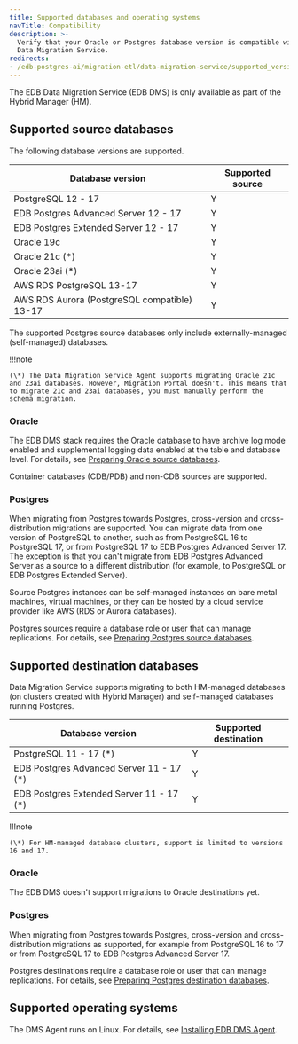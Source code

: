 ```yaml
---
title: Supported databases and operating systems
navTitle: Compatibility
description: >-
  Verify that your Oracle or Postgres database version is compatible with EDB
  Data Migration Service.
redirects:
- /edb-postgres-ai/migration-etl/data-migration-service/supported_versions
---
```


<div id="supported_versions" class="registered_link"></div>

The EDB Data Migration Service (EDB DMS) is only available as part of the Hybrid Manager (HM).

## Supported source databases

The following database versions are supported.

| Database version                             | Supported source |
| -------------------------------------------- | ---------------- |
| PostgreSQL 12 - 17                           | Y                |
| EDB Postgres Advanced Server 12 - 17         | Y                |
| EDB Postgres Extended Server 12 - 17         | Y                |
| Oracle 19c                                   | Y                |
| Oracle 21c (\*)                              | Y                |
| Oracle 23ai (\*)                             | Y                |
| AWS RDS PostgreSQL 13-17                     | Y                |
| AWS RDS Aurora (PostgreSQL compatible) 13-17 | Y                |

The supported Postgres source databases only include externally-managed (self-managed) databases.

!!!note

    (\*) The Data Migration Service Agent supports migrating Oracle 21c and 23ai databases. However, Migration Portal doesn't. This means that to migrate 21c and 23ai databases, you must manually perform the schema migration.

### Oracle

The EDB DMS stack requires the Oracle database to have archive log mode enabled and supplemental logging data enabled at the table and database level. For details, see [Preparing Oracle source databases](migration_guides/oracle_to_hm_managed/preparing_source_oracle_db/).

Container databases (CDB/PDB) and non-CDB sources are supported.

### Postgres

When migrating from Postgres towards Postgres, cross-version and cross-distribution migrations are supported. You can migrate data from one version of PostgreSQL to another, such as from PostgreSQL 16 to PostgreSQL 17, or from PostgreSQL 17 to EDB Postgres Advanced Server 17. The exception is that you can't migrate from EDB Postgres Advanced Server as a source to a different distribution (for example, to PostgreSQL or EDB Postgres Extended Server).

Source Postgres instances can be self-managed instances on bare metal machines, virtual machines, or they can be hosted by a cloud service provider like AWS (RDS or Aurora databases).

Postgres sources require a database role or user that can manage replications. For details, see [Preparing Postgres source databases](/edb-postgres-ai/latest/hybrid-manager/using_hybrid_manager/migration/migration_guides/self_managed_pg_to_hm_managed/preparing_source_pg_db/).

## Supported destination databases

Data Migration Service supports migrating to both HM-managed databases (on clusters created with Hybrid Manager) and self-managed databases running Postgres.

| Database version                          | Supported destination |
| ----------------------------------------- | --------------------- |
| PostgreSQL 11 - 17 (\*)                   | Y                     |
| EDB Postgres Advanced Server 11 - 17 (\*) | Y                     |
| EDB Postgres Extended Server 11 - 17 (\*) | Y                     |

!!!note

    (\*) For HM-managed database clusters, support is limited to versions 16 and 17.

### Oracle

The EDB DMS doesn't support migrations to Oracle destinations yet.

### Postgres

When migrating from Postgres towards Postgres, cross-version and cross-distribution migrations as supported, for example from PostgreSQL 16 to 17 or from PostgreSQL 17 to EDB Postgres Advanced Server 17.

Postgres destinations require a database role or user that can manage replications. For details, see [Preparing Postgres destination databases](/edb-postgres-ai/latest/hybrid-manager/using_hybrid_manager/migration/migration_guides/self_managed_pg_to_self_managed_pg/preparing_destination_selfpg_db/).

## Supported operating systems

The DMS Agent runs on Linux. For details, see [Installing EDB DMS Agent](installing_agent).
